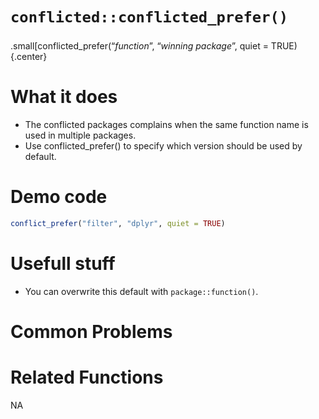 # [`conflicted::conflicted_prefer()`]{.blue}
 
 
### 
.small[[conflicted_prefer]{.blue}("*function*", "*winning package*", quiet = TRUE){.center} 
 
# What it does 

+ The conflicted packages complains when the same function name is used in multiple packages.
+ Use conflicted_prefer() to specify which version should be used by default.
  
 
# Demo code 

```r
conflict_prefer("filter", "dplyr", quiet = TRUE)
```
  
 
# Usefull stuff 

+ You can overwrite this default with `package::function()`.
  
 
# Common Problems 

  
 
# Related Functions 
NA  
